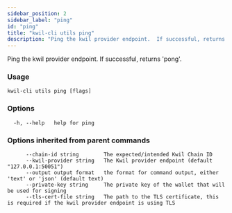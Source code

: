 ```yaml
---
sidebar_position: 2
sidebar_label: "ping"
id: "ping"
title: "kwil-cli utils ping"
description: "Ping the kwil provider endpoint.  If successful, returns 'pong'."
---
```


Ping the kwil provider endpoint.  If successful, returns 'pong'.

### Usage

```
kwil-cli utils ping [flags]
```

### Options

```
  -h, --help   help for ping
```

### Options inherited from parent commands

```
      --chain-id string        The expected/intended Kwil Chain ID
      --kwil-provider string   The Kwil provider endpoint (default "127.0.0.1:50051")
      --output output format   the format for command output, either 'text' or 'json' (default text)
      --private-key string     The private key of the wallet that will be used for signing
      --tls-cert-file string   The path to the TLS certificate, this is required if the kwil provider endpoint is using TLS
```

